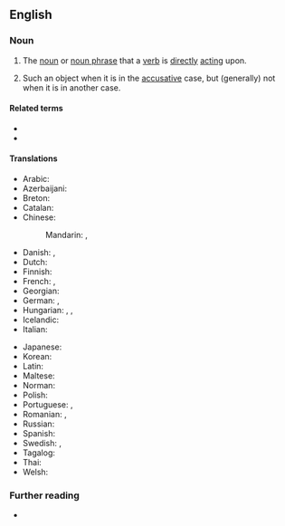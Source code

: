 ==English==

===Noun===
{{examples|examples=
* I see '''the car'''.
* {{qualifier|French}} Je vois '''la voiture'''.}}
{{en-noun}}

# {{lb|en|grammar|in languages without cases}} The [[noun]] or [[noun phrase]] that a [[verb]] is [[directly]] [[act]]ing upon.
# {{lb|en|grammar|in languages with case distinctions}} Such an object when it is in the [[accusative]] case, but (generally) not when it is in another case.

====Related terms====
* {{l|en|subject}}
* {{l|en|indirect object}}

====Translations====
{{trans-top|the noun a verb is directly acting upon}}
* Arabic: {{t|ar|مَفعول بِهِ}}
* Azerbaijani: {{t|az|vasitəsiz tamamlıq}}
* Breton: {{t|br|renadenn eeun|f}}
* Catalan: {{t|ca|objecte directe|m}}
* Chinese:
*: Mandarin: {{t+|cmn|直接賓語}}, {{t+|cmn|直接宾语|tr=zhíjiē bīnyǔ}}
* Danish: {{t|da|direkte objekt|n}}, {{t+|da|genstandsled|n}}
* Dutch: {{t+|nl|lijdend voorwerp|n}}
* Finnish: {{t|fi|suora objekti}}
* French: {{t+|fr|complément d'objet direct|m}}, {{t|fr|C.O.D.|m}}
* Georgian: {{t|ka|პირდაპირი ობიექტი}}
* German: {{t+|de|direktes Objekt|n}}, {{t+|de|Akkusativobjekt|n}}
* Hungarian: {{t|hu|közvetlen tárgy}}, {{t|hu|direkt tárgy}}, {{t|hu|elsődleges tárgy}}
* Icelandic: {{t|is|beint andlag|n}}
* Italian: {{t+|it|complemento diretto|m}}
{{trans-mid}}
* Japanese: {{t|ja|直接目的語|tr=chokusetsu mokutekigo|sc=Jpan}}
* Korean: {{t|ko|직접목적어|tr=jikjeop mokjeogeo}}
* Latin: {{t-check|la|res directa|f}}
* Maltese: {{t|mt|oġġett dirett|m}}
* Norman: {{t|nrf|objet direct|m}}
* Polish: {{t|pl|dopełnienie bliższe|n}}
* Portuguese: {{t+|pt|objeto direto|m}}, {{t|pt|complemento direto|m}}
* Romanian: {{t+|ro|complement direct|n}}, {{t+|ro|obiect direct|n}}
* Russian: {{t|ru|прямо́е дополне́ние|n}}
* Spanish: {{t|es|complemento directo|m}}
* Swedish: {{t+|sv|direkt objekt}}, {{t|sv|ackusativobjekt|n}}
* Tagalog: {{t|tl|tuwirang layon}}
* Thai: {{t|th|กรรมตรง}}
* Welsh: {{t|cy|gwrthrych uniongyrchol|m}}
{{trans-bottom}}

===Further reading===
* {{pedia}}